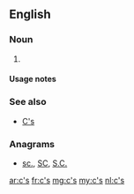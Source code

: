 {{also|Appendix:Variations of "cs"}}
==English==

===Noun===
{{head|en|noun plural form}}

# {{plural of|c|lang=en}}

====Usage notes====
{{U:en:plurals of letters}}

===See also===
* [[C's]]

===Anagrams===
* [[sc.#English|sc.]], [[SC#English|SC]], [[S.C.#English|S.C.]]

[[ar:c's]]
[[fr:c's]]
[[mg:c's]]
[[my:c's]]
[[nl:c's]]